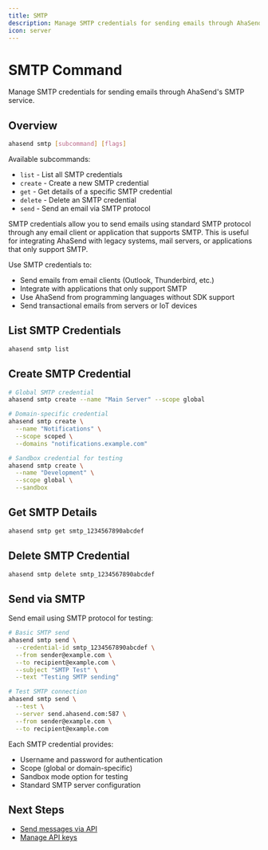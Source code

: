 ```yaml
---
title: SMTP
description: Manage SMTP credentials for sending emails through AhaSend's SMTP service
icon: server
---
```


# SMTP Command

Manage SMTP credentials for sending emails through AhaSend's SMTP service.

## Overview

```bash
ahasend smtp [subcommand] [flags]
```

Available subcommands:
- `list` - List all SMTP credentials
- `create` - Create a new SMTP credential
- `get` - Get details of a specific SMTP credential
- `delete` - Delete an SMTP credential
- `send` - Send an email via SMTP protocol

SMTP credentials allow you to send emails using standard SMTP protocol through any email client or application that supports SMTP. This is useful for integrating AhaSend with legacy systems, mail servers, or applications that only support SMTP.

Use SMTP credentials to:
- Send emails from email clients (Outlook, Thunderbird, etc.)
- Integrate with applications that only support SMTP
- Use AhaSend from programming languages without SDK support
- Send transactional emails from servers or IoT devices

## List SMTP Credentials

```bash
ahasend smtp list
```

## Create SMTP Credential

```bash
# Global SMTP credential
ahasend smtp create --name "Main Server" --scope global

# Domain-specific credential
ahasend smtp create \
  --name "Notifications" \
  --scope scoped \
  --domains "notifications.example.com"

# Sandbox credential for testing
ahasend smtp create \
  --name "Development" \
  --scope global \
  --sandbox
```

## Get SMTP Details

```bash
ahasend smtp get smtp_1234567890abcdef
```

## Delete SMTP Credential

```bash
ahasend smtp delete smtp_1234567890abcdef
```

## Send via SMTP

Send email using SMTP protocol for testing:

```bash
# Basic SMTP send
ahasend smtp send \
  --credential-id smtp_1234567890abcdef \
  --from sender@example.com \
  --to recipient@example.com \
  --subject "SMTP Test" \
  --text "Testing SMTP sending"

# Test SMTP connection
ahasend smtp send \
  --test \
  --server send.ahasend.com:587 \
  --from sender@example.com \
  --to recipient@example.com
```

Each SMTP credential provides:
- Username and password for authentication
- Scope (global or domain-specific)
- Sandbox mode option for testing
- Standard SMTP server configuration

## Next Steps

- [Send messages via API](/cli/commands/messages)
- [Manage API keys](/cli/commands/apikeys)